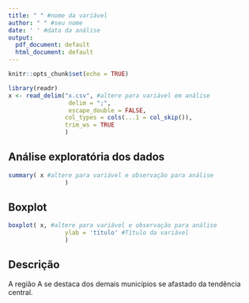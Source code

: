 --- 
title: " " #nome da variável
author: " " #seu nome
date: ' ' #data da análise
output:
  pdf_document: default
  html_document: default
---

```{r setup, include=FALSE}
knitr::opts_chunk$set(echo = TRUE)
```


```{r, include=FALSE}
library(readr)
x <- read_delim("x.csv", #altere para variável em análise
                 delim = ";", 
                 escape_double = FALSE, 
                col_types = cols(...1 = col_skip()), 
                trim_ws = TRUE
                )

```


## Análise exploratória dos dados

```{r echo=FALSE}
summary( x #altere para variável e observação para análise
				)
```


## Boxplot

```{r echo=FALSE}
boxplot( x, #altere para variável e observação para análise
				ylab = 'título' #Título da variável
				)
```

## Descrição

A região A se destaca dos demais municípios se afastado da tendência central.